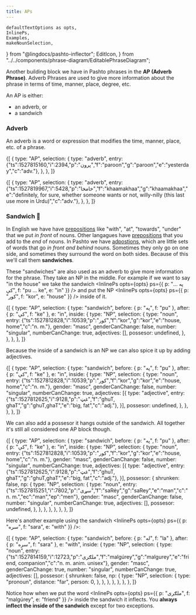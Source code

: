 ```yaml
---
title: APs
---
```


    defaultTextOptions as opts,
    InlinePs,
    Examples,
    makeNounSelection,
} from "@lingdocs/pashto-inflector";
    EditIcon,
} from "../../components/phrase-diagram/EditablePhraseDiagram";

Another building block we have in Pashto phrases in the **AP (Adverb Phrase)**. Adverb Phrases are used to give more information about the phrase in terms of time, manner, place, degree, etc.

An AP is either:

- an adverb, or
- a sandwich

### Adverb

An adverb is a word or expression that modifies the time, manner, place, etc. of a phrase.

<EditablePhraseDiagram opts={opts}>{[
    {
        type: "AP",
        selection: {
            type: "adverb",
            entry: {"ts":1527815160,"i":2394,"p":"پرون","f":"paroon","g":"paroon","e":"yesterday","c":"adv."},
        },
    },
]}</EditablePhraseDiagram>

<EditablePhraseDiagram opts={opts}>{[
    {
        type: "AP",
        selection: {
            type: "adverb",
            entry: {"ts":1527819967,"i":5428,"p":"خامخا","f":"khaamakhaa","g":"khaamakhaa","e":"definitely, for sure, whether someone wants or not, willy-nilly (this last use more in Urdu)","c":"adv."},
        },
    },
]}</EditablePhraseDiagram>

### Sandwich 🥪

In English we have have [prepositions](https://en.wikipedia.org/wiki/Preposition_and_postposition) like "with", "at", "towards", "under" that we put *in front* of nouns. Other langagues have [prepositions](https://en.wikipedia.org/wiki/Preposition_and_postposition) that you add to the *end* of nouns. In Pashto we have [adpostions](https://en.wikipedia.org/wiki/Preposition_and_postposition), which are little sets of words that go *in front and behind* nouns. Sometimes they only go on one side, and sometimes they surround the word on both sides. Because of this we'll call them **sandwiches**.

These "sandwiches" are also used as an adverb to give more information for the phrase. They take an <Link to="/phrase-structure/np/">NP</Link> in the middle. For example if we want to say "in the house" we take the sandwich <InlinePs opts={opts} ps={{ p: "په ... کې", f: "pu ... ke", e: "in" }} /> and put the NP <InlinePs opts={opts} ps={{ p: "کور", f: "kor", e: "house" }} /> inside of it.

<EditablePhraseDiagram opts={opts}>{[
    {
        type: "AP",
        selection: {
            type: "sandwich",
            before: { p: "په", f: "pu" },
            after: { p: "کې", f: "ke" },
            e: "in",
            inside: {
                type: "NP",
                selection: {
                    type: "noun",
                    entry: {"ts":1527812828,"i":10539,"p":"کور","f":"kor","g":"kor","e":"house, home","c":"n. m."},
                    gender: "masc",
                    genderCanChange: false,
                    number: "singular",
                    numberCanChange: true,
                    adjectives: [],
                    possesor: undefined,
                },
            },
        },
    },
]}</EditablePhraseDiagram>

Because the inside of a sandwich is an <Link to="/phrase-structure/np/">NP</Link> we can also spice it up by adding adjectives.

<EditablePhraseDiagram opts={opts}>{[
    {
        type: "AP",
        selection: {
            type: "sandwich",
            before: { p: "په", f: "pu" },
            after: { p: "کې", f: "ke" },
            e: "in",
            inside: {
                type: "NP",
                selection: {
                    type: "noun",
                    entry: {"ts":1527812828,"i":10539,"p":"کور","f":"kor","g":"kor","e":"house, home","c":"n. m."},
                    gender: "masc",
                    genderCanChange: false,
                    number: "singular",
                    numberCanChange: true,
                    adjectives: [{
                        type: "adjective",
                        entry: {"ts":1527812625,"i":9128,"p":"غټ","f":"ghuT, ghaT","g":"ghuT,ghaT","e":"big, fat","c":"adj."},
                    }],
                    possesor: undefined,
                },
            },
        },
    },
]}</EditablePhraseDiagram>

We can also add a possesor it hangs outside of the sandwich. All together it's still all considered one AP block though.

<EditablePhraseDiagram opts={opts}>{[
    {
        type: "AP",
        selection: {
            type: "sandwich",
            before: { p: "په", f: "pu" },
            after: { p: "کې", f: "ke" },
            e: "in",
            inside: {
                type: "NP",
                selection: {
                    type: "noun",
                    entry: {"ts":1527812828,"i":10539,"p":"کور","f":"kor","g":"kor","e":"house, home","c":"n. m."},
                    gender: "masc",
                    genderCanChange: false,
                    number: "singular",
                    numberCanChange: true,
                    adjectives: [{
                        type: "adjective",
                        entry: {"ts":1527812625,"i":9128,"p":"غټ","f":"ghuT, ghaT","g":"ghuT,ghaT","e":"big, fat","c":"adj."},
                    }],
                    possesor: {
                        shrunken: false,
                        np: {
                            type: "NP",
                            selection: {
                                type: "noun",
                                entry: {"ts":1527815251,"i":7802,"p":"سړی","f":"saRéy","g":"saRey","e":"man","c":"n. m.","ec":"man","ep":"men"},
                                gender: "masc",
                                genderCanChange: false,
                                number: "singular",
                                numberCanChange: true,
                                adjectives: [],
                                possesor: undefined,
                            },
                        },
                    },
                },
            },
        },
    },
]}</EditablePhraseDiagram>

Here's another example using the sandwich <InlinePs opts={opts} ps={{ p: "سره", f: "sara", e: "with" }} />:

<EditablePhraseDiagram opts={opts}>{[
    {
        type: "AP",
        selection: {
            type: "sandwich",
            before: { p: "له", f: "la" },
            after: { p: "سره", f: "sara" },
            e: "with",
            inside: {
                type: "NP",
                selection: {
                    type: "noun",
                    entry: {"ts":1527814159,"i":12723,"p":"ملګری","f":"malgúrey","g":"malgurey","e":"friend, companion","c":"n. m. anim. unisex"},
                    gender: "masc",
                    genderCanChange: true,
                    number: "singular",
                    numberCanChange: true,
                    adjectives: [],
                    possesor: {
                        shrunken: false,
                        np: {
                            type: "NP",
                            selection: {
                                type: "pronoun",
                                distance: "far",
                                person: 0,
                            },
                        },
                    },
                },
            },
        },
    },
]}</EditablePhraseDiagram>

Notice how when we put the word <InlinePs opts={opts} ps={{ p: "ملګری", f: "malgúrey", e: "friend" }} /> inside the sandwich it <Link to="/inflection/inflection-intro/">inflects</Link>. You <strong>always inflect the inside of the sandwich</strong> except for <Link to="/inflection/inflection-patterns/#exceptions">two exceptions</Link>.